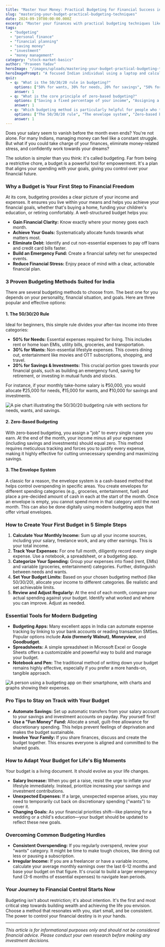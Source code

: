 ```yaml
---
title: "Master Your Money: Practical Budgeting for Financial Success in India"
slug: "mastering-your-budget-practical-budgeting-techniques"
date: 2024-09-19T00:00:00.000Z
excerpt: "Master your finances with practical budgeting techniques like the 50/30/20 rule, zero-based budgeting, and the envelope system. A clear guide for Indians to create a budget, stick to it, and achieve financial freedom."
tags:
  - "budgeting"
  - "personal finance"
  - "financial planning"
  - "saving money"
  - "investment"
  - "money management"
category: "stock-market-basics"
author: "Praveen Yadav"
heroImage: "/images/uploads/mastering-your-budget-practical-budgeting-techniques/hero-image.jpg"
heroImagePrompt: "A focused Indian individual using a laptop and calculator to plan their monthly budget, with a cup of chai on the desk, symbolizing financial planning in a modern Indian context."
quiz:
  - q: "What is the 50/30/20 rule in budgeting?"
    options: ["50% for wants, 30% for needs, 20% for savings", "50% for needs, 30% for wants, 20% for savings", "50% for savings, 30% for needs, 20% for wants"]
    answer: 1
  - q: "What is the core principle of zero-based budgeting?"
    options: ["Saving a fixed percentage of your income", "Assigning a job to every rupee you earn", "Spending without a plan"]
    answer: 1
  - q: "Which budgeting method is particularly helpful for people who tend to overspend in specific categories?"
    options: ["The 50/30/20 rule", "The envelope system", "Zero-based budgeting"]
    answer: 1
---
```


Does your salary seem to vanish before the month even ends? You're not alone. For many Indians, managing money can feel like a constant struggle. But what if you could take charge of your finances, eliminate money-related stress, and confidently work towards your dreams?

The solution is simpler than you think: it's called budgeting. Far from being a restrictive chore, a budget is a powerful tool for empowerment. It's a plan that aligns your spending with your goals, giving you control over your financial future.

### Why a Budget is Your First Step to Financial Freedom

At its core, budgeting provides a clear picture of your income and expenses. It ensures you live within your means and helps you achieve your financial goals, whether that's buying a home, funding your children's education, or retiring comfortably. A well-structured budget helps you:

*   **Gain Financial Clarity:** Know exactly where your money goes each month.
*   **Achieve Your Goals:** Systematically allocate funds towards what matters most.
*   **Eliminate Debt:** Identify and cut non-essential expenses to pay off loans and credit card bills faster.
*   **Build an Emergency Fund:** Create a financial safety net for unexpected events.
*   **Reduce Financial Stress:** Enjoy peace of mind with a clear, actionable financial plan.

### 3 Proven Budgeting Methods Suited for India

There are several budgeting methods to choose from. The best one for you depends on your personality, financial situation, and goals. Here are three popular and effective options:

#### 1. The 50/30/20 Rule

Ideal for beginners, this simple rule divides your after-tax income into three categories:

*   **50% for Needs:** Essential expenses required for living. This includes rent or home loan EMIs, utility bills, groceries, and transportation.
*   **30% for Wants:** Non-essential lifestyle expenses. This covers dining out, entertainment like movies and OTT subscriptions, shopping, and travel.
*   **20% for Savings & Investments:** This crucial portion goes towards your financial goals, such as building an emergency fund, saving for retirement, or investing in mutual funds and stocks.

For instance, if your monthly take-home salary is ₹50,000, you would allocate ₹25,000 for needs, ₹15,000 for wants, and ₹10,000 for savings and investments.

![A pie chart illustrating the 50/30/20 budgeting rule with sections for needs, wants, and savings.](/images/uploads/mastering-your-budget-practical-budgeting-techniques/50-30-20-rule.png)

#### 2. Zero-Based Budgeting

With zero-based budgeting, you assign a "job" to every single rupee you earn. At the end of the month, your income minus all your expenses (including savings and investments) should equal zero. This method requires meticulous tracking and forces you to justify every expense, making it highly effective for cutting unnecessary spending and maximizing savings.

#### 3. The Envelope System

A classic for a reason, the envelope system is a cash-based method that helps control overspending in specific areas. You create envelopes for different spending categories (e.g., groceries, entertainment, fuel) and place a pre-decided amount of cash in each at the start of the month. Once an envelope is empty, you cannot spend more in that category until the next month. This can also be done digitally using modern budgeting apps that offer virtual envelopes.

### How to Create Your First Budget in 5 Simple Steps

1.  **Calculate Your Monthly Income:** Sum up all your income sources, including your salary, freelance work, and any other earnings. This is your total income.
2.  **Track Your Expenses:** For one full month, diligently record every single expense. Use a notebook, a spreadsheet, or a budgeting app.
3.  **Categorize Your Spending:** Group your expenses into fixed (rent, EMIs) and variable (groceries, entertainment) categories. Further, distinguish between needs and wants.
4.  **Set Your Budget Limits:** Based on your chosen budgeting method (like 50/30/20), allocate your income to different categories. Be realistic and set achievable limits.
5.  **Review and Adjust Regularly:** At the end of each month, compare your actual spending against your budget. Identify what worked and where you can improve. Adjust as needed.

### Essential Tools for Modern Budgeting

*   **Budgeting Apps:** Many excellent apps in India can automate expense tracking by linking to your bank accounts or reading transaction SMSes. Popular options include **Axio (formerly Walnut)**, **Moneyview**, and **Goodbudget**.
*   **Spreadsheets:** A simple spreadsheet in Microsoft Excel or Google Sheets offers a customizable and powerful way to build and manage your budget.
*   **Notebook and Pen:** The traditional method of writing down your budget remains highly effective, especially if you prefer a more hands-on, tangible approach.

![A person using a budgeting app on their smartphone, with charts and graphs showing their expenses.](/images/uploads/mastering-your-budget-practical-budgeting-techniques/budgeting-app.png)

### Pro Tips to Stay on Track with Your Budget

*   **Automate Savings:** Set up automatic transfers from your salary account to your savings and investment accounts on payday. Pay yourself first!
*   **Use a "Fun Money" Fund:** Allocate a small, guilt-free allowance for discretionary spending. This helps prevent feelings of deprivation and makes the budget sustainable.
*   **Involve Your Family:** If you share finances, discuss and create the budget together. This ensures everyone is aligned and committed to the shared goals.

### How to Adapt Your Budget for Life's Big Moments

Your budget is a living document. It should evolve as your life changes.

*   **Salary Increase:** When you get a raise, resist the urge to inflate your lifestyle immediately. Instead, prioritize increasing your savings and investment contributions.
*   **Unexpected Expenses:** If a large, unexpected expense arises, you may need to temporarily cut back on discretionary spending ("wants") to cover it.
*   **Changing Goals:** As your financial priorities shift—like planning for a wedding or a child's education—your budget should be updated to reflect these new goals.

### Overcoming Common Budgeting Hurdles

*   **Consistent Overspending:** If you regularly overspend, review your "wants" category. It might be time to make tough choices, like dining out less or pausing a subscription.
*   **Irregular Income:** If you are a freelancer or have a variable income, calculate your average monthly earnings over the last 6-12 months and base your budget on that figure. It's crucial to build a larger emergency fund (3-6 months of essential expenses) to navigate lean periods.

### Your Journey to Financial Control Starts Now

Budgeting isn't about restriction; it's about intention. It's the first and most critical step towards building wealth and achieving the life you envision. Choose a method that resonates with you, start small, and be consistent. The power to control your financial destiny is in your hands.

***

*This article is for informational purposes only and should not be considered financial advice. Please conduct your own research before making any investment decisions.*